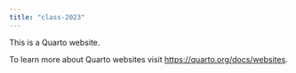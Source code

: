 ```yaml
---
title: "class-2023"
---
```


This is a Quarto website.

To learn more about Quarto websites visit <https://quarto.org/docs/websites>.
